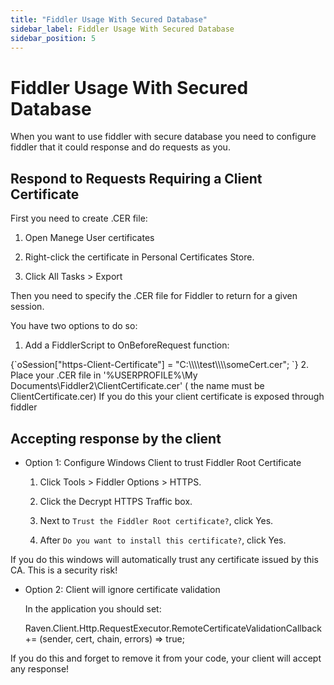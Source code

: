 ```yaml
---
title: "Fiddler Usage With Secured Database"
sidebar_label: Fiddler Usage With Secured Database
sidebar_position: 5
---
```



# Fiddler Usage With Secured Database

When you want to use fiddler with secure database you need to configure fiddler that it could response and do requests as you.

## Respond to Requests Requiring a Client Certificate

First you need to create .CER file: 

1. Open Manege User certificates

2. Right-click the certificate in Personal Certificates Store.

3. Click All Tasks &gt; Export 

Then you need to specify the .CER file for Fiddler to return for a given session.

You have two options to do so:

1. Add a FiddlerScript to OnBeforeRequest function: 
<TabItem value="something" label="plain">
<CodeBlock language="plain">
{`oSession["https-Client-Certificate"] = "C:\\\\test\\\\someCert.cer"; 
`}
</CodeBlock>
</TabItem>
2. Place your .CER file in '%USERPROFILE%\My Documents\Fiddler2\ClientCertificate.cer' ( the name must be ClientCertificate.cer)

<Admonition type="warning" title="Warning">
If you do this your client certificate is exposed through fiddler
</Admonition>

## Accepting response by the client

* Option 1: Configure Windows Client to trust Fiddler Root Certificate

    1. Click Tools &gt; Fiddler Options &gt; HTTPS.

    2. Click the Decrypt HTTPS Traffic box.

    3. Next to `Trust the Fiddler Root certificate?`, click Yes.

    4. After `Do you want to install this certificate?`, click Yes.

<Admonition type="danger" title="Danger">
If you do this windows will automatically trust any certificate issued by this CA. This is a security risk!
</Admonition>

* Option 2: Client will ignore certificate validation

    In the application you should set:

    Raven.Client.Http.RequestExecutor.RemoteCertificateValidationCallback += (sender, cert, chain, errors) =&gt; true;

<Admonition type="danger" title="Danger">
If you do this and forget to remove it from your code, your client will accept any response!
</Admonition>
